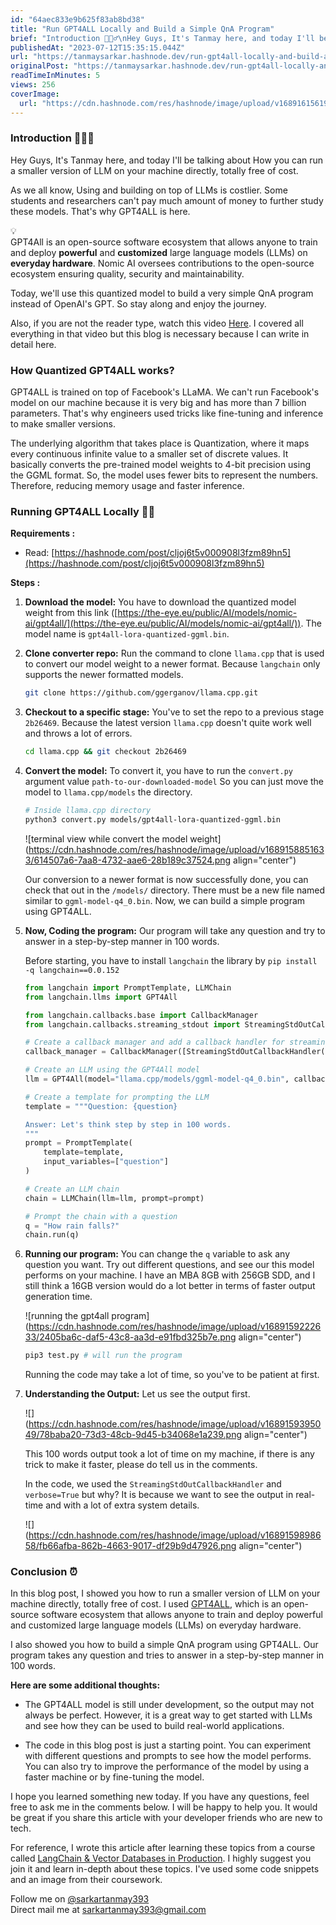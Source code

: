 ```yaml
---
id: "64aec833e9b625f83ab8bd38"
title: "Run GPT4ALL Locally and Build a Simple QnA Program"
brief: "Introduction 🙋🏻‍♂️\nHey Guys, It's Tanmay here, and today I'll be talking about How you can run a smaller version of LLM on your machine directly, totally free of cost.\nAs we all know, Using and building on top of LLMs is costlier. Some students and..."
publishedAt: "2023-07-12T15:35:15.044Z"
url: "https://tanmaysarkar.hashnode.dev/run-gpt4all-locally-and-build-a-simple-qna-program"
originalPost: "https://tanmaysarkar.hashnode.dev/run-gpt4all-locally-and-build-a-simple-qna-program"
readTimeInMinutes: 5
views: 256
coverImage:
  url: "https://cdn.hashnode.com/res/hashnode/image/upload/v1689161561992/d6be646d-47b0-4c73-bbcc-245a6dccad1f.png"
---
```


### Introduction 🙋🏻‍♂️

Hey Guys, It's Tanmay here, and today I'll be talking about How you can run a smaller version of LLM on your machine directly, totally free of cost.

As we all know, Using and building on top of LLMs is costlier. Some students and researchers can't pay much amount of money to further study these models. That's why GPT4ALL is here.

<div data-node-type="callout">
<div data-node-type="callout-emoji">💡</div>
<div data-node-type="callout-text">GPT4All is an open-source software ecosystem that allows anyone to train and deploy <strong>powerful</strong> and <strong>customized</strong> large language models (LLMs) on <strong>everyday hardware</strong>. Nomic AI oversees contributions to the open-source ecosystem ensuring quality, security and maintainability.</div>
</div>

Today, we'll use this quantized model to build a very simple QnA program instead of OpenAI's GPT. So stay along and enjoy the journey.

Also, if you are not the reader type, watch this video [Here](https://youtu.be/TEyd0F_rlvU). I covered all everything in that video but this blog is necessary because I can write in detail here.

### How Quantized GPT4ALL works?

GPT4ALL is trained on top of Facebook's LLaMA. We can't run Facebook's model on our machine because it is very big and has more than 7 billion parameters. That's why engineers used tricks like fine-tuning and inference to make smaller versions.

The underlying algorithm that takes place is Quantization, where it maps every continuous infinite value to a smaller set of discrete values. It basically converts the pre-trained model weights to 4-bit precision using the GGML format. So, the model uses fewer bits to represent the numbers. Therefore, reducing memory usage and faster inference.

### Running GPT4ALL Locally 👷🏻

**Requirements :**

* Read: [https://hashnode.com/post/cljoj6t5v000908l3fzm89hn5](https://hashnode.com/post/cljoj6t5v000908l3fzm89hn5)
    

**Steps :**

1. **Download the model:** You have to download the quantized model weight from this link ([https://the-eye.eu/public/AI/models/nomic-ai/gpt4all/](https://the-eye.eu/public/AI/models/nomic-ai/gpt4all/)). The model name is `gpt4all-lora-quantized-ggml.bin`.
    
2. **Clone converter repo:** Run the command to clone `llama.cpp` that is used to convert our model weight to a newer format. Because `langchain` only supports the newer formatted models.
    
    ```bash
    git clone https://github.com/ggerganov/llama.cpp.git
    ```
    
3. **Checkout to a specific stage:** You've to set the repo to a previous stage `2b26469`. Because the latest version `llama.cpp` doesn't quite work well and throws a lot of errors.
    
    ```bash
    cd llama.cpp && git checkout 2b26469
    ```
    
4. **Convert the model:** To convert it, you have to run the `convert.py` argument value `path-to-our-downloaded-model` So you can just move the model to `llama.cpp/models` the directory.
    
    ```bash
    # Inside llama.cpp directory
    python3 convert.py models/gpt4all-lora-quantized-ggml.bin
    ```
    
    ![terminal view while convert the model weight](https://cdn.hashnode.com/res/hashnode/image/upload/v1689158851633/614507a6-7aa8-4732-aae6-28b189c37524.png align="center")
    
    Our conversion to a newer format is now successfully done, you can check that out in the `/models/` directory. There must be a new file named similar to `ggml-model-q4_0.bin`. Now, we can build a simple program using GPT4ALL.
    
5. **Now, Coding the program:** Our program will take any question and try to answer in a step-by-step manner in 100 words.
    
    Before starting, you have to install `langchain` the library by `pip install -q langchain==0.0.152`
    
    ```python
    from langchain import PromptTemplate, LLMChain
    from langchain.llms import GPT4All
    
    from langchain.callbacks.base import CallbackManager
    from langchain.callbacks.streaming_stdout import StreamingStdOutCallbackHandler
    
    # Create a callback manager and add a callback handler for streaming stdout
    callback_manager = CallbackManager([StreamingStdOutCallbackHandler()])
    
    # Create an LLM using the GPT4All model
    llm = GPT4All(model="llama.cpp/models/ggml-model-q4_0.bin", callback_manager=callback_manager, verbose=True)
    
    # Create a template for prompting the LLM
    template = """Question: {question}
    
    Answer: Let's think step by step in 100 words.
    """
    prompt = PromptTemplate(
        template=template,
        input_variables=["question"]
    )
    
    # Create an LLM chain
    chain = LLMChain(llm=llm, prompt=prompt)
    
    # Prompt the chain with a question
    q = "How rain falls?"
    chain.run(q)
    ```
    
6. **Running our program:** You can change the `q` variable to ask any question you want. Try out different questions, and see our this model performs on your machine. I have an MBA 8GB with 256GB SDD, and I still think a 16GB version would do a lot better in terms of faster output generation time.
    
    ![running the gpt4all program](https://cdn.hashnode.com/res/hashnode/image/upload/v1689159222633/2405ba6c-daf5-43c8-aa3d-e91fbd325b7e.png align="center")
    
    ```bash
    pip3 test.py # will run the program
    ```
    
    Running the code may take a lot of time, so you've to be patient at first.
    
7. **Understanding the Output:** Let us see the output first.
    
    ![](https://cdn.hashnode.com/res/hashnode/image/upload/v1689159395049/78baba20-73d3-48cb-9d45-b34068e1a239.png align="center")
    
    This 100 words output took a lot of time on my machine, if there is any trick to make it faster, please do tell us in the comments.
    
    In the code, we used the `StreamingStdOutCallbackHandler` and `verbose=True` but why? It is because we want to see the output in real-time and with a lot of extra system details.
    
    ![](https://cdn.hashnode.com/res/hashnode/image/upload/v1689159898658/fb66afba-862b-4663-9017-df29b9d47926.png align="center")
    

### Conclusion ⏰

In this blog post, I showed you how to run a smaller version of LLM on your machine directly, totally free of cost. I used [GPT4ALL](http://gpt4all.io/), which is an open-source software ecosystem that allows anyone to train and deploy powerful and customized large language models (LLMs) on everyday hardware.

I also showed you how to build a simple QnA program using GPT4ALL. Our program takes any question and tries to answer in a step-by-step manner in 100 words.

**Here are some additional thoughts:**

* The GPT4ALL model is still under development, so the output may not always be perfect. However, it is a great way to get started with LLMs and see how they can be used to build real-world applications.
    
* The code in this blog post is just a starting point. You can experiment with different questions and prompts to see how the model performs. You can also try to improve the performance of the model by using a faster machine or by fine-tuning the model.
    

I hope you learned something new today. If you have any questions, feel free to ask me in the comments below. I will be happy to help you. It would be great if you share this article with your developer friends who are new to tech.

For reference, I wrote this article after learning these topics from a course called [LangChain & Vector Databases in Production](https://learn.activeloop.ai/courses/langchain). I highly suggest you join it and learn in-depth about these topics. I've used some code snippets and an image from their coursework.

Follow me on [@sarkartanmay393](www.twitter.com/sarkartanmay393)  
Direct mail me at [sarkartanmay393@gmail.com](http://sarkartanmay393@gmail.com) 